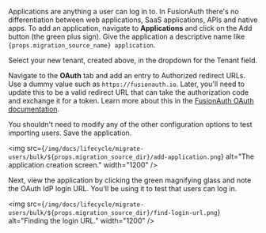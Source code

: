 
Applications are anything a user can log in to. In FusionAuth there's no differentiation between web applications, SaaS applications, APIs and native apps. To add an application, navigate to <strong>Applications</strong> and click on the <InlineUIElement>Add</InlineUIElement> button (the green plus sign). Give the application a descriptive name like `{props.migration_source_name} application`.

Select your new tenant, created above, in the dropdown for the <InlineField>Tenant</InlineField> field.

Navigate to the <strong>OAuth</strong> tab and add an entry to <InlineField>Authorized redirect URLs</InlineField>. Use a dummy value such as `https://fusionauth.io`. Later, you'll need to update this to be a valid redirect URL that can take the authorization code and exchange it for a token. Learn more about this in the [FusionAuth OAuth documentation](/docs/lifecycle/authenticate-users/oauth/).

You shouldn't need to modify any of the other configuration options to test importing users. Save the application.

<img src={`/img/docs/lifecycle/migrate-users/bulk/${props.migration_source_dir}/add-application.png`} alt="The application creation screen." width="1200" />

Next, view the application by clicking the green magnifying glass and note the <InlineField>OAuth IdP login URL</InlineField>. You'll be using it to test that users can log in.

<img src={`/img/docs/lifecycle/migrate-users/bulk/${props.migration_source_dir}/find-login-url.png`} alt="Finding the login URL." width="1200" />
